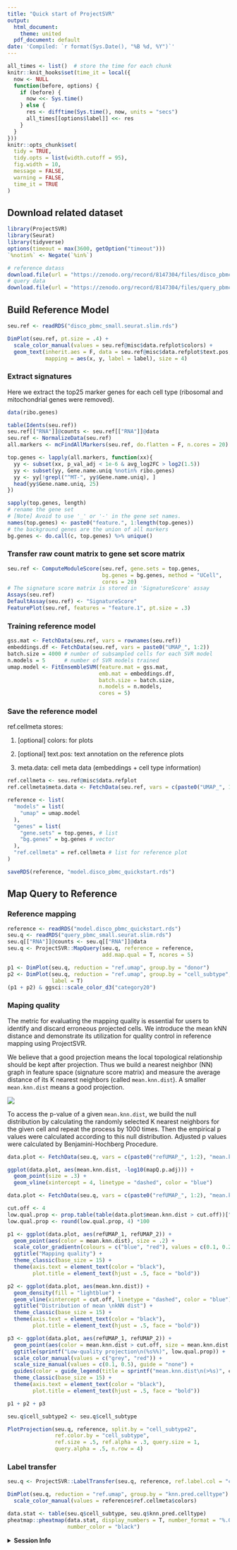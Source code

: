```yaml
---
title: "Quick start of ProjectSVR"
output:
  html_document:
    theme: united
  pdf_document: default
date: 'Compiled: `r format(Sys.Date(), "%B %d, %Y")`'
---
```


```r
all_times <- list()  # store the time for each chunk
knitr::knit_hooks$set(time_it = local({
  now <- NULL
  function(before, options) {
    if (before) {
      now <<- Sys.time()
    } else {
      res <- difftime(Sys.time(), now, units = "secs")
      all_times[[options$label]] <<- res
    }
  }
}))
knitr::opts_chunk$set(
  tidy = TRUE,
  tidy.opts = list(width.cutoff = 95),
  fig.width = 10,
  message = FALSE,
  warning = FALSE,
  time_it = TRUE
)
```

## Download related dataset

```r
library(ProjectSVR)
library(Seurat)
library(tidyverse)
options(timeout = max(3600, getOption("timeout")))
`%notin%` <- Negate(`%in%`)
```

```r
# reference datass
download.file(url = "https://zenodo.org/record/8147304/files/disco_pbmc_small.seurat.slim.rds", destfile = "disco_pbmc_small.seurat.slim.rds")
# query data
download.file(url = "https://zenodo.org/record/8147304/files/query_pbmc_small.seurat.slim.rds", destfile = "query_pbmc_small.seurat.slim.rds")
```


## Build Reference Model

```r
seu.ref <- readRDS("disco_pbmc_small.seurat.slim.rds")

DimPlot(seu.ref, pt.size = .4) +
  scale_color_manual(values = seu.ref@misc$data.refplot$colors) +
  geom_text(inherit.aes = F, data = seu.ref@misc$data.refplot$text.pos,
            mapping = aes(x, y, label = label), size = 4)
```

### Extract signatures

Here we extract the top25 marker genes for each cell type (ribosomal and mitochondrial genes were removed).

```r
data(ribo.genes)

table(Idents(seu.ref))
seu.ref[["RNA"]]@counts <- seu.ref[["RNA"]]@data
seu.ref <- NormalizeData(seu.ref)
all.markers <- mcFindAllMarkers(seu.ref, do.flatten = F, n.cores = 20)

top.genes <- lapply(all.markers, function(xx){
  yy <- subset(xx, p_val_adj < 1e-6 & avg_log2FC > log2(1.5))
  yy <- subset(yy, Gene.name.uniq %notin% ribo.genes)
  yy <- yy[!grepl("^MT-", yy$Gene.name.uniq), ]
  head(yy$Gene.name.uniq, 25)
})

sapply(top.genes, length)
# rename the gene set
# [Note] Avoid to use '_' or '-' in the gene set names.
names(top.genes) <- paste0("feature.", 1:length(top.genes))
# the background genes are the union of all markers
bg.genes <- do.call(c, top.genes) %>% unique()
```

### Transfer raw count matrix to gene set score matrix

```r
seu.ref <- ComputeModuleScore(seu.ref, gene.sets = top.genes, 
                              bg.genes = bg.genes, method = "UCell", 
                              cores = 20)
# The signature score matrix is stored in 'SignatureScore' assay
Assays(seu.ref)
DefaultAssay(seu.ref) <- "SignatureScore"
FeaturePlot(seu.ref, features = "feature.1", pt.size = .3)
```

### Training reference model

```r
gss.mat <- FetchData(seu.ref, vars = rownames(seu.ref))
embeddings.df <- FetchData(seu.ref, vars = paste0("UMAP_", 1:2))
batch.size = 4000 # number of subsampled cells for each SVR model 
n.models = 5      # number of SVR models trained
umap.model <- FitEnsembleSVM(feature.mat = gss.mat,
                             emb.mat = embeddings.df,
                             batch.size = batch.size,
                             n.models = n.models,
                             cores = 5)
```

### Save the reference model

ref.cellmeta stores:

1. [optional] colors: for plots

2. [optional] text.pos: text annotation on the reference plots

3. meta.data: cell meta data (embeddings + cell type information)

```r
ref.cellmeta <- seu.ref@misc$data.refplot
ref.cellmeta$meta.data <- FetchData(seu.ref, vars = c(paste0("UMAP_", 1:2), "cell_type", "cell_subtype"))

reference <- list(
  "models" = list(
    "umap" = umap.model
  ),
  "genes" = list(
    "gene.sets" = top.genes, # list
    "bg.genes" = bg.genes # vector
  ),
  "ref.cellmeta" = ref.cellmeta # list for reference plot
)

saveRDS(reference, "model.disco_pbmc_quickstart.rds")
```

## Map Query to Reference

### Reference mapping

```r
reference <- readRDS("model.disco_pbmc_quickstart.rds")
seu.q <- readRDS("query_pbmc_small.seurat.slim.rds")
seu.q[["RNA"]]@counts <- seu.q[["RNA"]]@data
seu.q <- ProjectSVR::MapQuery(seu.q, reference = reference, 
                              add.map.qual = T, ncores = 5)

p1 <- DimPlot(seu.q, reduction = "ref.umap", group.by = "donor")
p2 <- DimPlot(seu.q, reduction = "ref.umap", group.by = "cell_subtype", 
              label = T)
(p1 + p2) & ggsci::scale_color_d3("category20")
```

### Maping quality

The metric for evaluating the mapping quality is essential for users to identify and discard erroneous projected cells. We introduce the mean kNN distance and demonstrate its utilization for quality control in reference mapping using ProjectSVR.

We believe that a good projection means the local topological relationship should be kept after projection. Thus we build a nearest neighbor (NN) graph in feature space (signature score matrix) and measure the average distance of its K nearest neighbors (called `mean.knn.dist`). A smaller `mean.knn.dist` means a good projection.

![](reference/figures/mean-knn-dist.png)

To access the p-value of a given `mean.knn.dist`, we build the null distribution by calculating the randomly selected K nearest neighbors for the given cell and repeat the process by 1000 times. Then the empirical p values were calculated according to this null distribution. Adjusted p values were calculated by Benjamini-Hochberg Procedure.

```r
data.plot <- FetchData(seu.q, vars = c(paste0("refUMAP_", 1:2), "mean.knn.dist", "mapQ.p.adj"))

ggplot(data.plot, aes(mean.knn.dist, -log10(mapQ.p.adj))) +
  geom_point(size = .3) + 
  geom_vline(xintercept = 4, linetype = "dashed", color = "blue")
```

```r
data.plot <- FetchData(seu.q, vars = c(paste0("refUMAP_", 1:2), "mean.knn.dist", "mapQ.p.adj"))

cut.off <- 4
low.qual.prop <- prop.table(table(data.plot$mean.knn.dist > cut.off))["TRUE"]
low.qual.prop <- round(low.qual.prop, 4) *100

p1 <- ggplot(data.plot, aes(refUMAP_1, refUMAP_2)) + 
  geom_point(aes(color = mean.knn.dist), size = .2) + 
  scale_color_gradientn(colours = c("blue", "red"), values = c(0.1, 0.2, 1)) + 
  ggtitle("Mapping quality") + 
  theme_classic(base_size = 15) + 
  theme(axis.text = element_text(color = "black"),
        plot.title = element_text(hjust = .5, face = "bold"))

p2 <- ggplot(data.plot, aes(mean.knn.dist)) + 
  geom_density(fill = "lightblue") + 
  geom_vline(xintercept = cut.off, linetype = "dashed", color = "blue") + 
  ggtitle("Distribution of mean \nkNN dist") + 
  theme_classic(base_size = 15) + 
  theme(axis.text = element_text(color = "black"),
        plot.title = element_text(hjust = .5, face = "bold"))

p3 <- ggplot(data.plot, aes(refUMAP_1, refUMAP_2)) + 
  geom_point(aes(color = mean.knn.dist > cut.off, size = mean.knn.dist > cut.off)) + 
  ggtitle(sprintf("Low-quality projection\n(%s%%)", low.qual.prop)) + 
  scale_color_manual(values = c("grey", "red")) + 
  scale_size_manual(values = c(0.1, 0.5), guide = "none") + 
  guides(color = guide_legend(title = sprintf("mean.knn.dist\n(>%s)", cut.off))) + 
  theme_classic(base_size = 15) + 
  theme(axis.text = element_text(color = "black"),
        plot.title = element_text(hjust = .5, face = "bold"))

p1 + p2 + p3
```

```r
seu.q$cell_subtype2 <- seu.q$cell_subtype

PlotProjection(seu.q, reference, split.by = "cell_subtype2", 
               ref.color.by = "cell_subtype",
               ref.size = .5, ref.alpha = .3, query.size = 1, 
               query.alpha = .5, n.row = 4)
```

### Label transfer

```r
seu.q <- ProjectSVR::LabelTransfer(seu.q, reference, ref.label.col = "cell_subtype")

DimPlot(seu.q, reduction = "ref.umap", group.by = "knn.pred.celltype") + 
  scale_color_manual(values = reference$ref.cellmeta$colors)
```

```r
data.stat <- table(seu.q$cell_subtype, seu.q$knn.pred.celltype)
pheatmap::pheatmap(data.stat, display_numbers = T, number_format = "%.0f", 
                   number_color = "black")
```

<details>
  <summary>**Session Info**</summary>
```r
sessionInfo()
```
</details>


